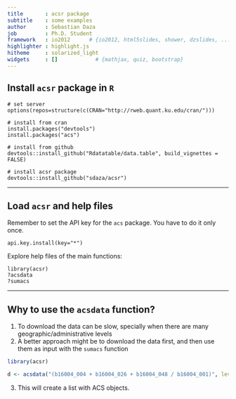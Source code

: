 ```yaml
---
title       : acsr package
subtitle    : some examples
author      : Sebastian Daza
job         : Ph.D. Student
framework   : io2012      # {io2012, html5slides, shower, dzslides, ...}
highlighter : highlight.js
hitheme     : solarized_light
widgets     : []            # {mathjax, quiz, bootstrap}
--- 
```


## Install `acsr` package in `R`


```
# set server
options(repos=structure(c(CRAN="http://rweb.quant.ku.edu/cran/")))

# install from cran
install.packages("devtools")
install.packages("acs")

# install from github
devtools::install_github("Rdatatable/data.table", build_vignettes = FALSE)

# install acsr package
devtools::install_github("sdaza/acsr")
```

---

## Load `acsr` and help files


Remember to set the API key for the `acs` package.
You have to do it only once.

```
api.key.install(key="*")
```

Explore help files of the main functions: 
```
library(acsr)
?acsdata
?sumacs
```

----

## Why to use the `acsdata` function?

1. To download the data can be slow, specially when there are many geographic/administrative levels
2. A better approach might be to download the data first, and then use them as input with the `sumacs` function 

```r
library(acsr)
```

```r
d <- acsdata("(b16004_004 + b16004_026 + b16004_048 / b16004_001)", level = "county")
```

3. This will create a list with ACS objects.